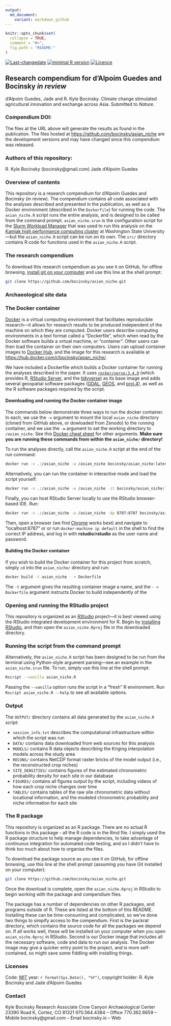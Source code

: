 ```yaml
---
output:
  md_document:
    variant: markdown_github
---
```


<!-- README.md is generated from README.Rmd. Please edit that file -->

```r
knitr::opts_chunk$set(
  collapse = TRUE,
  comment = "#>",
  fig.path = "README-"
)
```
[![Last-changedate](https://img.shields.io/badge/last%20change-`r gsub('-', '--', Sys.Date())`-brightgreen.svg)](https://github.com/bocinsky/asian_niche/commits/master) 
[![minimal R version](https://img.shields.io/badge/R%3E%3D-`r as.character(getRversion())`-brightgreen.svg)](https://cran.r-project.org/)
[![Licence](https://img.shields.io/github/license/mashape/apistatus.svg)](http://choosealicense.com/licenses/mit/) 
<!-- [![Zenodo DOI](https://zenodo.org/badge/23774237.svg)](https://zenodo.org/badge/latestdoi/23774237) -->

## Research compendium for d'Alpoim Guedes and Bocinsky *in review*

d'Alpoim Guedes, Jade and R. Kyle Bocinsky. Climate change stimulated agricultural innovation and exchange across Asia. Submitted to *Nature*.

### Compendium DOI: 
 
<!-- http://dx.doi.org/xxxxxxx -->

The files at the URL above will generate the results as found in the publication. The files hosted at [https://github.com/bocinsky/asian_niche](https://github.com/bocinsky/asian_niche) are the development versions and may have changed since this compendium was released.

### Authors  of this repository:

R. Kyle Bocinsky (bocinsky@gmail.com)
Jade d'Alpoim Guedes

### Overview of contents

This repository is a research compendium for d'Alpoim Guedes and Bocinsky (in review). The compendium contains all code associated with the analyses described and presented in the publication, as well as a Docker environment (described in the `Dockerfile`) for running the code. The `asian_niche.R` script runs the entire analysis, and is designed to be called from the command prompt. `asian_niche.srun` is the configuration script for the [Slurm Workload Manager](https://slurm.schedmd.com/) that was used to run this analysis on the [Kamiak high performance computing cluster](https://hpc.wsu.edu/) at Washington State University---but the `asian_niche.R` script can be run on its own. The `src/` directory contains R code for functions used in the `asian_niche.R` script.

### The research compendium
To download this research compendium as you see it on GitHub, for offline browsing, [install git on your computer](https://git-scm.com/) and use this line at the shell prompt:

```bash
git clone https://github.com/bocinsky/asian_niche.git
```

### Archaeological site data


### The Docker container
[Docker](https://www.docker.com/) is a virtual computing environment that facilitates reproducible research---it allows for research results to be produced independent of the machine on which they are computed. Docker users describe computing environments in a text format called a "Dockerfile", which when read by the Docker software builds a virtual machine, or "container". Other users can then load the container on their own computers. Users can upload container images to [Docker Hub](https://hub.docker.com/), and the image for this research is available at [https://hub.docker.com/r/bocinsky/asian_niche/](https://hub.docker.com/r/bocinsky/asian_niche/).

We have included a Dockerfile which builds a Docker container for running the analyses described in the paper. It uses [`rocker/verse:3.4.0`](https://hub.docker.com/r/rocker/verse/) (which provides R, [RStudio Server](https://www.rstudio.com/products/rstudio/download-server/), and the [tidyverse](http://tidyverse.org/)) as its base image and adds several geospatial software packages ([GDAL](http://www.gdal.org/), [GEOS](https://trac.osgeo.org/geos/), and [proj.4](http://proj4.org/)), as well as the R software packages required by the script.

#### Downloading and running the Docker container image
The commands below demonstrate three ways to run the docker container. In each, we use the `-v` argument to mount the local `asian_niche` directory (cloned from GitHub above, or dowloaded from Zenodo) to the running container, and we use the `-w` argument to set the working directory to `/asian_niche`. See this [Docker cheat sheet](https://github.com/wsargent/docker-cheat-sheet) for other arguments. **Make sure you are running these commands from within the `asian_niche/` directory!**

To run the analyses directly, call the `asian_niche.R` script at the end of the run command:
```bash
docker run -v .:/asian_niche -w /asian_niche bocinsky/asian_niche:latest 'Rscript --vanilla asian_niche.R'
```

Alternatively, you can run the container in interactive mode and load the script yourself:
```bash
docker run -v .:/asian_niche -w /asian_niche -it bocinsky/asian_niche:latest bash
```

Finally, you can host RStudio Server locally to use the RStudio browser-based IDE. Run:
```bash
docker run -v .:/asian_niche -w /asian_niche -dp 8787:8787 bocinsky/asian_niche:latest
```
Then, open a browser (we find [Chrome](https://www.google.com/chrome/) works best) and navigate to "localhost:8787" or or run `docker-machine ip default` in the shell to find the correct IP address, and log in with **rstudio**/**rstudio** as the user name and password. 

#### Building the Docker container
If you wish to build the Docker container for this project from scratch, simply `cd` into the `asian_niche/` directory and run:

```bash
docker build -t asian_niche - < Dockerfile
```

The `-t` argument gives the resulting container image a name, and the `- < Dockerfile` argument instructs Docker to build independently of the 

### Opening and running the RStudio project
This repository is organized as an [RStudio](https://www.rstudio.com/) project---it is best viewed using the RStudio integrated development environment for R. Begin by [installing RStudio](https://www.rstudio.com/products/rstudio/download2/), and then open the `asian_niche.Rproj` file in the downloaded directory.

### Running the script from the command prompt
Alternatively, the `asian_niche.R` script has been designed to be run from the terminal using Python-style argument parsing---see an example in the `asian_niche.srun` file. To run, simply use this line at the shell prompt:

```bash
Rscript --vanilla asian_niche.R
```

Passing the `--vanilla` option runs the script in a "fresh" R environment. Run `Rscript asian_niche.R --help` to see all available options.



### Output
The `OUTPUT/` directory contains all data generated by the `asian_niche.R` script:

- `session_info.txt` describes the computational infrastructure within which the script was run
- `DATA/` contains data downloaded from web sources for this analysis   
- `MODELS/` contains R data objects describing the Kriging interpolation models across the study area
- `RECONS/` contains NetCDF format raster bricks of the model output (i.e., the reconstructed crop niches)
- `SITE_DENSITIES/` contains figures of the estimated chronometric probability density for each site in our database
- `FIGURES/` contains all figures output by the script, including videos of how each crop niche changes over time
- `TABLES/` contains tables of the raw site chronometric data without locational information, and the modeled chronometric probability and niche information for each site



### The R package 

This repository is organized as an R package. There are no actual R functions in this package - all the R code is in the Rmd file. I simply used the R package structure to help manage dependencies, to take advantage of continuous integration for automated code testing, and so I didn't have to think too much about how to organise the files. 

To download the package source as you see it on GitHub, for offline browsing, use this line at the shell prompt (assuming you have Git installed on your computer):

```bash
git clone https://github.com/bocinsky/asian_niche.git
```

Once the download is complete, open the `asian_niche.Rproj` in RStudio to begin working with the package and compendium files. 

The package has a number of dependencies on other R packages, and programs outside of R. These are listed at the bottom of this README. Installing these can be time-consuming and complicated, so we've done two things to simpify access to the compendium. First is the packrat directory, which contains the source code for all the packages we depend on. If all works well, these will be installed on your computer when you open `asian_niche.Rproj` in RStudio. Second is our Docker image that includes all the necessary software, code and data to run our analysis. The Docker image may give a quicker entry point to the project, and is more self-contained, so might save some fiddling with installing things.   

### Licenses

Code: [MIT](http://opensource.org/licenses/MIT) year: `r format(Sys.Date(), "%Y")`, copyright holder: R. Kyle Bocinsky and Jade d'Alpoim Guedes

### Contact

Kyle Bocinsky
Research Associate
Crow Canyon Archaeological Center
23390 Road K, Cortez, CO  81321
970.564.4384 – Office
770.362.6659 – Mobile
bocinsky@gmail.com – Email
bocinsky.io – Web
